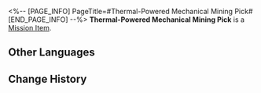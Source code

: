 <%-- [PAGE_INFO]
PageTitle=#Thermal-Powered Mechanical Mining Pick#
[END_PAGE_INFO] --%>
{{Item Infobox
|id          = 140021
|image       = Item Thermal-Powered Mechanical Mining Pick.png
|type        = Mission Item
|invCategory = Missions
|rarity      = 3
|effect      = 
|description = According to Sampo, it's a piece of mining equipment that he lost.
}}
{{Description|''"A pickaxe with a polished point might make for a decent weapon?"''}}
'''Thermal-Powered Mechanical Mining Pick''' is a [[Mission Item]].

==Other Languages==
{{Other Languages
|en   = Thermal-Powered Mechanical Mining Pick
|zhs  = 热驱动机械矿镐
|zht  = 熱驅動機械礦鎬
|ja   = 熱駆動機械式ツルハシ
|ko   = 열동력 기계 곡괭이
|es   = Pico mecánico de energía termal
|fr   = Pic de mineur mécanique à énergie thermique
|ru   = Механическая кирка с тепловым приводом
|th   = พลั่วกลไกพลังงานความร้อน
|vi   = Máy Khai Khoáng Chạy Bằng Nhiệt
|de   = Mechanische Minenhacke mit Thermalantrieb
|id   = Alat Tambang Mekanik Tenaga Termal
|pt   = Picareta Mecânica Térmica
}}

==Change History==
{{Change History|1.0}}